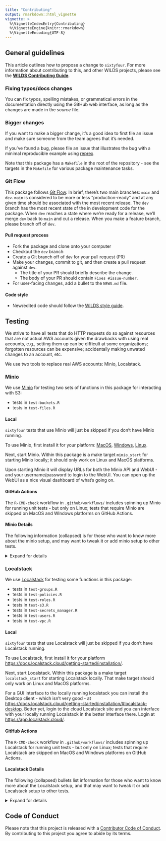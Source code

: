 ```yaml
---
title: "Contributing"
output: rmarkdown::html_vignette
vignette: >
  %\VignetteIndexEntry{Contributing}
  %\VignetteEngine{knitr::rmarkdown}
  %\VignetteEncoding{UTF-8}
---
```


## General guidelines

This article outlines how to propose a change to `sixtyfour`. For more information about contributing to this, and other WILDS projects, please see the [**WILDS Contributing Guide**](https://getwilds.org/guide/).

### Fixing typos/docs changes

You can fix typos, spelling mistakes, or grammatical errors in the documentation directly using the GitHub web interface, as long as the changes are made in the _source_ file.

### Bigger changes

If you want to make a bigger change, it's a good idea to first file an issue and make sure someone from the team agrees that it’s needed.

If you’ve found a bug, please file an issue that illustrates the bug with a minimal
reproducible example using [reprex](https://www.tidyverse.org/help/#reprex).

Note that this package has a `Makefile` in the root of the repository - see the targets in the `Makefile` for various package maintenance tasks.

### Git Flow

This package follows [Git Flow](https://nvie.com/posts/a-successful-git-branching-model/). In brief, there's two main branches: `main` and `dev`. `main` is considered to be more or less "production-ready" and at any given time should be associated with the most recent release. The `dev` branch has the most recent state of the in development code for the package. When `dev` reaches a state where we're ready for a release, we'll merge `dev` back to `main` and cut a release. When you make a feature branch, please branch off of `dev`.

#### Pull request process

* Fork the package and clone onto your computer
* Checkout the `dev` branch
* Create a Git branch off of `dev` for your pull request (PR)
* Make your changes, commit to git, and then create a pull request against `dev`.
  * The title of your PR should briefly describe the change.
  * The body of your PR should contain `Fixes #issue-number`.
* For user-facing changes, add a bullet to the `NEWS.md` file.

#### Code style

* New/edited code should follow the [WILDS style guide](https://getwilds.org/guide/style.html).

## Testing

We strive to have all tests that do HTTP requests do so against resources that are not actual AWS accounts given the drawbacks with using real accounts, e.g., setting them up can be difficult at some organizations; forgotten resources can be expensive; accidentally making unwated changes to an account, etc.

We use two tools to replace real AWS accounts: Minio, Localstack.

### Minio

We use [Minio][] for testing two sets of functions in this package for interacting with S3:

- tests in `test-buckets.R`
- tests in `test-files.R`

#### Local

`sixtyfour` tests that use Minio will just be skipped if you don't have Minio running.

To use Minio, first install it for your platform: [MacOS](https://min.io/docs/minio/macos/index.html), [Windows](https://min.io/docs/minio/windows/index.html), [Linux](https://min.io/docs/minio/linux/index.html).

Next, start Minio. Within this package is a make target `minio_start` for starting Minio locally; it should only work on Linux and MacOS platforms.

Upon starting Minio it will display URLs for both the Minio API and WebUI - and your username/password to login to the WebUI. You can open up the WebUI as a nice visual dashboard of what's going on.

#### GitHub Actions

The `R-CMD-check` workflow in `.github/workflows/` includes spinning up Minio for running unit tests - but only on Linux; tests that require Minio are skipped on MacOS and WIndows platforms on GitHub Actions.

#### Minio Details

The following information (collapsed) is for those who want to know more about the minio setup, and may want to tweak it or add minio setup to other tests.

<details><summary>Expand for details</summary>

- `tests/testthat/helper-minio.R` has helper functions for Minio. `bucket_delete` and `buckets_empty` make it easier to do cleanup in tests. The `minio_available` function is to be used inside `skip_if_not` to skip the tests in the file if Minio is not available, like: `skip_if_not(minio_available(), "Minio Not Available")`
- At the top of any file that uses Minio, setup the interfaces to Minio like:

```r
Sys.setenv(AWS_PROFILE = "minio")
```

- And unset at the bottom of the file to cleanup:

```r
Sys.unsetenv("AWS_PROFILE")
```

Internally we grab client objects for `paws` and `s3fs` as needed and use `AWS_PROFILE` env var to toggle on/off using Minio.

For Minio we use the default credentials:

- Access key id: `minioadmin` (override with env var `MINIO_USER`)
- Secret access key: `minioadmin` (override with env var `MINIO_PWD`)
- Endpoint: `http://127.0.0.1:9000` (override with env var `MINIO_ENDPOINT`)

You can override these defaults by setting the env vars above to your own values.

</details>

### Localstack

We use [Localstack][ls] for testing some functions in this package:

- tests in `test-groups.R`
- tests in `test-policies.R`
- tests in `test-roles.R`
- tests in `test-s3.R`
- tests in `test-secrets_manager.R`
- tests in `test-users.R`
- tests in `test-vpc.R`

#### Local

`sixtyfour` tests that use Localstack will just be skipped if you don't have Localstack running.

To use Localstack, first install it for your platform <https://docs.localstack.cloud/getting-started/installation/>.

Next, start Localstack. Within this package is a make target `localstack_start` for starting Localstack locally. That make target should only work on Linux and MacOS platforms.

For a GUI interface to the locally running localstack you can install the Desktop client - which isn't very good - at <https://docs.localstack.cloud/getting-started/installation/#localstack-desktop>. Better yet, login to the cloud Localstack site and you can interface with your locally running Localstack in the better interface there. Login at <https://app.localstack.cloud/>.

#### GitHub Actions

The `R-CMD-check` workflow in `.github/workflows/` includes spinning up Localstack for running unit tests - but only on Linux; tests that require Localstack are skipped on MacOS and WIndows platforms on GitHub Actions.

#### Localstack Details

The following (collapsed) bullets list information for those who want to know more about the Localstack setup, and that may want to tweak it or add Localstack setup to other tests.

<details><summary>Expand for details</summary>

- `tests/testthat/helper-localstack.R` has helper functions for Localstack. The `localstack_available` function is to be used inside `skip_if_not` to skip the tests in the file if Localstack is not available, like: `skip_if_not(localstack_available(), "Localstack Not Available")`
- At the top of any file that uses Localstack, setup the interfaces to Localstack like:

```r
Sys.setenv(AWS_PROFILE = "localstack")
```

- And unset at the bottom of the file to cleanup:

```r
Sys.unsetenv("AWS_PROFILE")
```

Internally we grab client objects for `paws` and `s3fs` as needed and use `AWS_PROFILE` env var to toggle on/off using Localstack.

For Localstack we use the default credentials:

- Access key id: `NOTAREALKEY` (override with env var `LOCALSTACK_KEY`)
- Secret access key: `AREALLYFAKETOKEN` (override with env var `LOCALSTACK_SECRET`)
- Endpoint: `http://localhost.localstack.cloud:4566` (override with env var `LOCALSTACK_ENDPOINT`)

You can override these defaults by setting the env vars above to your own values.

</details>


## Code of Conduct

Please note that this project is released with a
[Contributor Code of Conduct](https://getwilds.org/sixtyfour/CODE_OF_CONDUCT.html). By contributing to this
project you agree to abide by its terms.

[Minio]: https://min.io/
[ls]: https://www.localstack.cloud/
